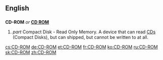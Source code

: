 ==English==

==={{abbreviation}}===
{{wikipedia}}
'''CD-ROM''' ''or'' '''[[CD ROM]]'''

# ''part {{initialism}}'' Compact Disk - ''{{acronym}}'' Read Only Memory.  A device that can read [[CD]]s (Compact Disks), but can shipped, but cannot be written to at all.

[[cs:CD-ROM]]
[[de:CD-ROM]]
[[et:CD-ROM]]
[[fr:CD-ROM]]
[[ko:CD-ROM]]
[[ru:CD-ROM]]
[[sk:CD-ROM]]
[[zh:CD-ROM]]